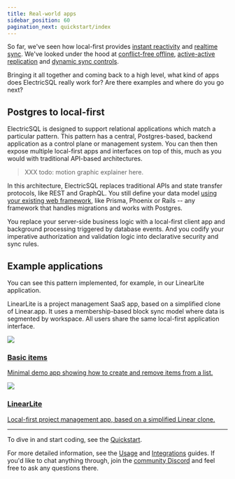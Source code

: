 ```yaml
---
title: Real-world apps
sidebar_position: 60
pagination_next: quickstart/index
---
```



So far, we've seen how local-first provides [instant reactivity](./local-first.mdx) and [realtime sync](./multi-user.mdx). We've looked under the hood at [conflict-free offline](./offline.mdx), [active-active replication](./active-active.mdx) and [dynamic sync controls](./sync-controls.mdx).

Bringing it all together and coming back to a high level, what kind of apps does ElectricSQL really work for? Are there examples and where do you go next?

## Postgres to local-first

ElectricSQL is designed to support relational applications which match a particular pattern. This pattern has a central, Postgres-based, backend application as a control plane or management system. You can then then expose multiple local-first apps and interfaces on top of this, much as you would with traditional API-based architectures.

> XXX todo: motion graphic explainer here.

In this architecture, ElectricSQL replaces traditional APIs and state transfer protocols, like REST and GraphQL. You still define your data model [using your existing web framework](../usage/data-modelling/migrations.mdx), like Prisma, Phoenix or Rails -- any framework that handles migrations and works with Postgres.

You replace your server-side business logic with a local-first client app and background processing triggered by database events. And you codify your imperative authorization and validation logic into declarative security and sync rules.

## Example applications

You can see this pattern implemented, for example, in our LinearLite application.

LinearLite is a project management SaaS app, based on a simplified clone of Linear.app. It uses a membership-based block sync model where data is segmented by workspace. All users share the same local-first application interface.

<div className="grid grid-cols-1 sm:grid-cols-2 gap-6">
  <div className="tile">
    <div className="px-3 md:px-4">
      <a href="/docs/examples/basic">
        <img src={useBaseUrl('/img/examples/basic.svg')} loading="lazy"
            className="mt-2 -mb-1 sm:mt-3 sm:-mb-2 md:mt-4 w-8 sm:w-9 md:w-10"
        />
        <h3>
          Basic items
        </h3>
        <p className="text-small mb-2">
          Minimal demo app showing how to create and remove items
          from a list.
        </p>
      </a>
    </div>
  </div>
  <div className="tile">
    <div className="px-3 md:px-4">
      <a href="/docs/examples/linear-lite">
        <img src={useBaseUrl('/img/examples/linear-lite.svg')} loading="lazy"
            className="mt-2 -mb-1 sm:mt-3 sm:-mb-2 md:mt-4 w-8 sm:w-9 md:w-10"
        />
        <h3>
          LinearLite
        </h3>
        <p className="text-small mb-2">
          Local-first project management app, based on a simplified
          Linear clone.
        </p>
      </a>
    </div>
  </div>
</div>

<!--

YumDash is a gig-economy, food delivery system that exposes three different local-first apps on top of the same backend management system. The backend management system is for the company that's operating the food delivery service (like a Just Eat or Uber Eats company). There's a local-first app for restaurant owners to manage orders. This is segmented by restaurant (i.e.: membership-based sync). The other two local-first interfaces are for the delivery driver and end-customer. These segment data by a combination of membership-based and location-based sync.

-->

<hr className="doc-divider" />

To dive in and start coding, see the [Quickstart](../quickstart/index.mdx).

For more detailed information, see the [Usage](../top-level-listings/usage.mdx) and [Integrations](../top-level-listings/integrations.mdx) guides. If you'd like to chat anything through, join the [community Discord](https://discord.electric-sql.com) and feel free to ask any questions there.
